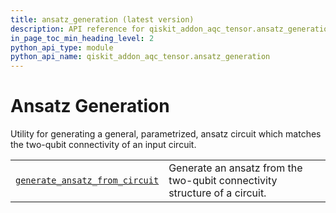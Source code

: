 ```yaml
---
title: ansatz_generation (latest version)
description: API reference for qiskit_addon_aqc_tensor.ansatz_generation in the latest version of qiskit-addon-aqc-tensor
in_page_toc_min_heading_level: 2
python_api_type: module
python_api_name: qiskit_addon_aqc_tensor.ansatz_generation
---
```


<span id="module-qiskit_addon_aqc_tensor.ansatz_generation" />

<span id="id1" />

# Ansatz Generation

Utility for generating a general, parametrized, ansatz circuit which matches the two-qubit connectivity of an input circuit.

|                                                                                                                                                           |                                                                            |
| --------------------------------------------------------------------------------------------------------------------------------------------------------- | -------------------------------------------------------------------------- |
| [`generate_ansatz_from_circuit`](ansatz-generation-generate-ansatz-from-circuit "qiskit_addon_aqc_tensor.ansatz_generation.generate_ansatz_from_circuit") | Generate an ansatz from the two-qubit connectivity structure of a circuit. |

